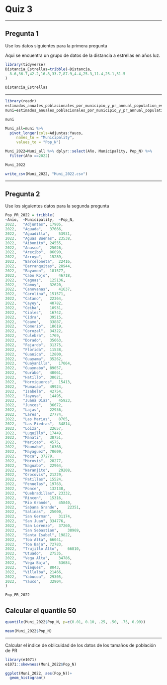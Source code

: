 # Quiz 3

------------------------------------------------------------------------

## Pregunta 1

Use los datos siguientes para la primera pregunta

Aqui se encuentra un grupo de datos de la distancia a estrellas en años luz.

```r
library(tidyverse)
Distancia_Estrellas=tribble(~Distancia,
  8.6,36.7,42.2,16.8,33.7,87.9,4.4,25.3,11.4,25.1,51.5
)

Distancia_Estrellas
```

------------------------------------------------------------------------

```r
library(readr)
estimados_anuales_poblacionales_por_municipio_y_pr_annual_population_estimates_for_pr_and_its_m <- read_csv("Data_files_csv/estimados_anuales_poblacionales_por_municipio_y_pr_annual_population_estimates_for_pr_and_its_m.csv")
muni=estimados_anuales_poblacionales_por_municipio_y_pr_annual_population_estimates_for_pr_and_its_m

muni
```

```r



Muni_all=muni %>% 
  pivot_longer(cols=Adjuntas:Yauco,
     names_to = "Municipality", 
     values_to = "Pop_N")

Muni_2022=Muni_all %>% dplyr::select(Año, Municipality, Pop_N) %>% 
  filter(Año ==2022)

Muni_2022

write_csv(Muni_2022, "Muni_2022.csv")
```

------------------------------------------------------------------------

## Pregunta 2

Use los siguientes datos para la segunda pregunta

```r


Pop_PR_2022 = tribble(
~Anio,	~Municipality,	~Pop_N,
2022,	"Adjuntas",	17905,
2022,	"Aguada",	37666,
2022,	"Aguadilla",	53931,
2022,	"Aguas Buenas",	23538,
2022,	"Aibonito",	24555,
2022,	"Anasco",	25026,
2022,	"Arecibo",	86090,
2022,	"Arroyo",	15289,
2022,	"Barceloneta",	22416,
2022,	"Barranquitas",	28944,
2022,	"Bayamon",	181577,
2022,	"Cabo Rojo",	46718,
2022,	"Caguas",	125136,
2022,	"Camuy",	32620,
2022,	"Canovanas",	41637,
2022,	"Carolina",	151571,
2022,	"Catano",	22364,
2022,	"Cayey",	40782,
2022,	"Ceiba",	10931,
2022,	"Ciales",	16742,
2022,	"Cidra",	39515,
2022,	"Coamo",	33887,
2022,	"Comerio",	18619,
2022,	"Corozal",	34322,
2022,	"Culebra",	1769,
2022,	"Dorado",	35663,
2022,	"Fajardo",	31375,
2022,	"Florida",	11538,
2022,	"Guanica",	12800,
2022,	"Guayama",	35262,
2022,	"Guayanilla",	17064,
2022,	"Guaynabo",	89057,
2022,	"Gurabo",	40061,
2022,	"Hatillo",	38021,
2022,	"Hormigueros",	15413,
2022,	"Humacao",	49924,
2022,	"Isabela",	42754,
2022,	"Jayuya",	14495,
2022,	"Juana Diaz",	45923,
2022,	"Juncos",	36672,
2022,	"Lajas",	22936,
2022,	"Lares",	27774,
2022,	"Las Marias",	8705,
2022,	"Las Piedras",	34814,
2022,	"Loiza",	22657,
2022,	"Luquillo",	17449,
2022,	"Manati",	38751,
2022,	"Maricao",	4575,
2022,	"Maunabo",	10368,
2022,	"Mayaguez",	70609,
2022,	"Moca",	37279,
2022,	"Morovis",	28277,
2022,	"Naguabo",	22964,
2022,	"Naranjito",	29208,
2022,	"Orocovis",	21229,
2022,	"Patillas",	15524,
2022,	"Penuelas",	19763,
2022,	"Ponce",	132138,
2022,	"Quebradillas",	23332,
2022,	"Rincon",	15316,
2022,	"Rio Grande",	45840,
2022,	"Sabana Grande",	22351,
2022,	"Salinas",	25000,
2022,	"San German",	31174,
2022,	"San Juan",	334776,
2022,	"San Lorenzo",	37260,
2022,	"San Sebastian",	38969,
2022,	"Santa Isabel",	19822,
2022,	"Toa Alta",	66041,
2022,	"Toa Baja",	72783,
2022,	"Trujillo Alto",	66810,
2022,	"Utuado",	27535,
2022,	"Vega Alta",	34786,
2022,	"Vega Baja",	53684,
2022,	"Vieques",	8043,
2022,	"Villalba",	21466,
2022,	"Yabucoa",	29305,
2022,	"Yauco",	32904,
)

Pop_PR_2022
```

## Calcular el quantile 50
```r

quantile(Muni_2022$Pop_N, p=c(0.01, 0.10, .25, .50, .75, 0.99))

mean(Muni_2022$Pop_N)
```
***

Calcular el indice de oblicuidad de los datos de los tamaños de población de PR

```r
library(e1071)
e1071::skewness(Muni_2022$Pop_N)
```




```r

ggplot(Muni_2022, aes(Pop_N))+
  geom_histogram()
```

